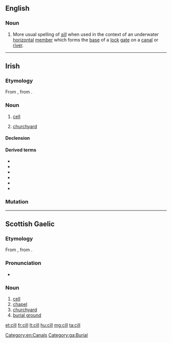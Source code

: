 ==English==

===Noun===
{{en-noun}}

# More usual spelling of ''[[sill]]'' when used in the context of an underwater [[horizontal]] [[member]] which forms the [[base]] of a [[lock]] [[gate]] on a [[canal]] or [[river]].

[[Category:en:Canals]]

----

==Irish==

===Etymology===
From {{inh|ga|sga|cell}}, from {{der|ga|la|cella}}.

===Noun===
{{ga-noun|cille|cealla|g=f}}

# {{label|ga|biology}} [[cell]]
# [[churchyard]]

====Declension====
{{ga-decl-f2|c|ill|ille|pl=ealla|genpl=eall}}

====Derived terms====
* {{l|ga|aerchill|g=f||air cell}}
* {{l|ga|aoncheallach}}
* {{l|ga|Cill Chainnigh||Kilkenny}}
* {{l|ga|cillín}}
* {{l|ga|eachtarcheallach|pos=adj||extracellular}}
* {{l|ga|fótaichill}}

===Mutation===
{{ga-mut-cons|c|ill}}

[[Category:ga:Burial]]

----

==Scottish Gaelic==

===Etymology===
From {{etyl|sga|gd}} {{m|sga|cell}}, from {{etyl|la|gd}} {{m|la|cella}}.

===Pronunciation===
* {{IPA|[kʲiːʎ]|lang=gd}}

===Noun===
{{gd-noun|g=f|gen=cille|pl=cilltean}}

# [[cell]]
# [[chapel]]
# [[churchyard]]
# [[burial ground]]

[[et:cill]]
[[fr:cill]]
[[lt:cill]]
[[hu:cill]]
[[mg:cill]]
[[ta:cill]]
